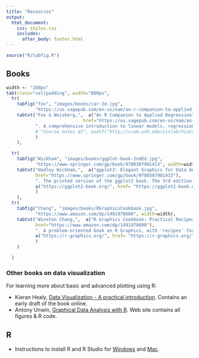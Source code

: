 ```yaml
---
title: "Resources"
output:
  html_document:
    css: styles.css
    includes:
      after_body: footer.html
---
```



```r
source("R/tabfig.R")
```

## Books {#books}

```r
width <- "160px"
tab(class="cellpadding", width="800px",
  tr(
  	tabfig("fox", "images/books/car-3e.jpg", 
  	       "https://us.sagepub.com/en-us/nam/an-r-companion-to-applied-regression/book246125", width=width),
  	tabtxt("Fox & Weisberg,",  a("An R Companion to Applied Regression",
  	                         href="https://us.sagepub.com/en-us/nam/an-r-companion-to-applied-regression/book246125"),
  	       ". A comprehensive introduction to linear models, regression diagnostics, etc.", br()
           # "Course notes at", aself("http://ccom.unh.edu/vislab/VisCourse/index.html")
  	       )
  	),

  tr(
  	tabfig("Wickham", "images/books/ggplot-book-2ndEd.jpg", 
  	       "https://www.springer.com/gp/book/9780387981413", width=width),
  	tabtxt("Hadley Wickham,",  a("ggplot2: Elegant Graphics for Data Analysis",
  	       href="https://www.springer.com/gp/book/9780387981413"),
  	       ". The printed version of the ggplot2 book. The 3rd edition is online at",
  	       a("https://ggplot2-book.org/", href= "https://ggplot2-book.org/")
           )
  	),
  tr(
  	tabfig("Chang", "images/books/RGraphicsCookbook.jpg", 
  	       "https://www.amazon.com/dp/1491978600", width=width),
  	tabtxt("Winston Chang,",  a("R Graphics Cookbook: Practical Recipes for Visualizing Data, 2nd Edition",
  	       href="https://www.amazon.com/dp/1491978600"),
  	       ". A problem-oriented book on R Graphics, with 'recipes' for common graphing problems. This edition is online at",
  	       a("https://r-graphics.org/", href= "https://r-graphics.org/")
           )
  	)

  )
```

### Other books on data visualization

For learning more about basic and advanced plotting using R:

* Kieran Healy, [Data Visualization - A practical introduction](https://socviz.co/). Contains an early draft of the book online.
* Antony Unwin, [Graphical Data Analysis with R](http://www.gradaanwr.net/). Web site contains all figures & R code.



<!-- ## Software {#software} -->

## R 

* Instructions to install R and R Studio for [Windows](info/installing-r-rstudio-windows.pdf) and [Mac](info/installing-r-rstudio-mac.pdf).



